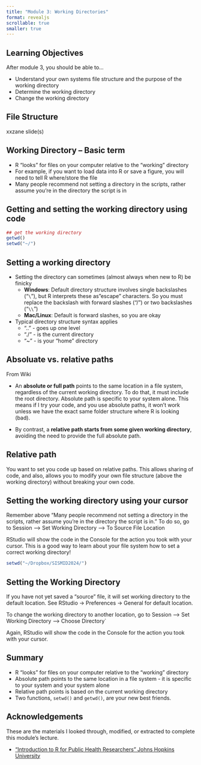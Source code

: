```yaml
---
title: "Module 3: Working Directories"
format: revealjs
scrollable: true
smaller: true
---
```


## Learning Objectives

After module 3, you should be able to...

-   Understand your own systems file structure and the purpose of the working directory
-   Determine the working directory
-   Change the working directory

## File Structure

xxzane slide(s)

## Working Directory -- Basic term

-   R "looks" for files on your computer relative to the "working" directory
-   For example, if you want to load data into R or save a figure, you will need to tell R where/store the file
-   Many people recommend not setting a directory in the scripts, rather assume you're in the directory the script is in


## Getting and setting the working directory using code

```r
## get the working directory
getwd()
setwd("~/") 
```

## Setting a working directory

-   Setting the directory can sometimes (almost always when new to R) be finicky
    -   **Windows**: Default directory structure involves single backslashes ("`\`"), but R interprets these as"escape" characters. So you must replace the backslash with forward slashes ("/") or two backslashes ("`\\`")
    -   **Mac/Linux**: Default is forward slashes, so you are okay
-   Typical directory structure syntax applies
    -   ".." - goes up one level
    -   "./" - is the current directory
    -   "\~" - is your "home" directory


## Absoluate vs. relative paths

From Wiki

-   An **absolute or full path** points to the same location in a file system, regardless of the current working directory. To do that, it must include the root directory. Absolute path is specific to your system alone. This means if I try your code, and you use absolute paths, it won't work unless we have the exact same folder structure where R is looking (bad).

-   By contrast, a **relative path starts from some given working directory**, avoiding the need to provide the full absolute path.

## Relative path

You want to set you code up based on relative paths.  This allows sharing of code, and also, allows you to modify your own file structure (above the working directory) without breaking your own code.


## Setting the working directory using your cursor

Remember above "Many people recommend not setting a directory in the scripts, rather assume you're in the directory the script is in." To do so, go to Session --\> Set Working Directory --\> To Source File Location

RStudio will show the code in the Console for the action you took with your cursor. This is a good way to learn about your file system how to set a correct working directory!

```r
setwd("~/Dropbox/SISMID2024/")
```


## Setting the Working Directory

If you have not yet saved a "source" file, it will set working directory to the default location. See RStudio -\> Preferences -\> General for default location.

To change the working directory to another location, go to Session --\> Set Working Directory --\> Choose Directory`

Again, RStudio will show the code in the Console for the action you took with your cursor.


## Summary

-   R "looks" for files on your computer relative to the "working" directory
-   Absolute path points to the same location in a file system - it is specific to your system and your system alone
-   Relative path points is based on the current working directory 
-   Two functions, `setwd()` and `getwd()`, are your new best friends.


## Acknowledgements

These are the materials I looked through, modified, or extracted to complete this module's lecture.

-   ["Introduction to R for Public Health Researchers" Johns Hopkins University](https://jhudatascience.org/intro_to_r/)
